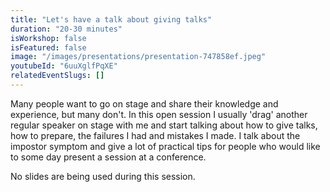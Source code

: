 ```yaml
---
title: "Let's have a talk about giving talks"
duration: "20-30 minutes"
isWorkshop: false
isFeatured: false
image: "/images/presentations/presentation-747858ef.jpeg"
youtubeId: "6uuXglfPqXE"
relatedEventSlugs: []
---
```


Many people want to go on stage and share their knowledge and experience, but many don't. In this open session I usually 'drag' another regular speaker on stage with me and start talking about how to give talks, how to prepare, the failures I had and mistakes I made. I talk about the impostor symptom and give a lot of practical tips for people who would like to some day present a session at a conference.

No slides are being used during this session.